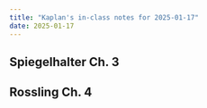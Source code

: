 ```yaml
---
title: "Kaplan's in-class notes for 2025-01-17"
date: 2025-01-17
---
```


## Spiegelhalter Ch. 3


## Rossling Ch. 4
